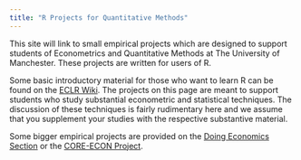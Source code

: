 ```yaml
---
title: "R Projects for Quantitative Methods"
---
```


This site will link to small empirical projects which are designed to support students of Econometrics and Quantitative Methods at The University of Manchester. These projects are written for users of R.

Some basic introductory material for those who want to learn R can be found on the [ECLR Wiki](http://eclr.humanities.manchester.ac.uk/index.php/R). The projects on this page are meant to support students who study substantial econometric and statistical techniques. The discussion of these techniques is fairly rudimentary here and we assume that you supplement your studies with the respective substantive material.

Some bigger empirical projects are provided on the [Doing Economics Section](https://www.core-econ.org/doing-economics/) or the [CORE-ECON Project](https://www.core-econ.org/).

